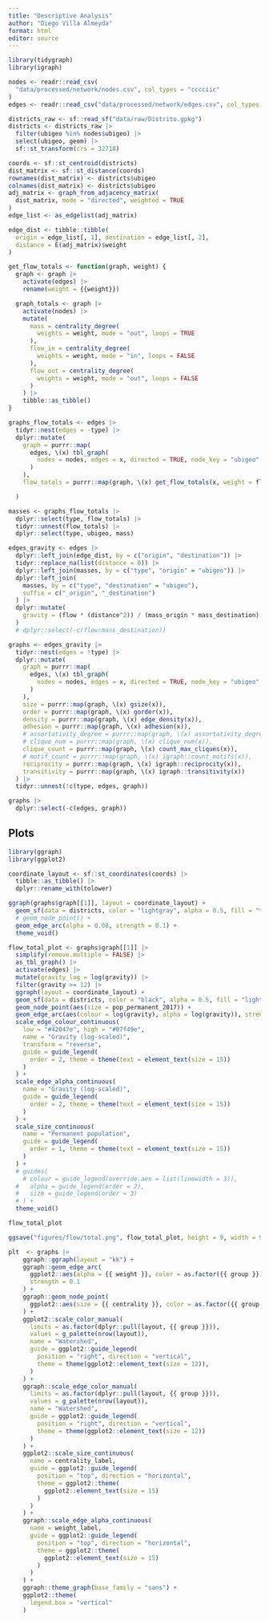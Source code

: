 ```yaml
---
title: "Descriptive Analysis"
author: "Diego Villa Almeyda"
format: html
editor: source
---
```


```r
library(tidygraph)
library(igraph)
```

```r
nodes <- readr::read_csv(
  "data/processed/network/nodes.csv", col_types = "cccciic"
)
edges <- readr::read_csv("data/processed/network/edges.csv", col_types = "cccd")
```

```r
districts_raw <- sf::read_sf("data/raw/Distrito.gpkg")
districts <- districts_raw |>
  filter(ubigeo %in% nodes$ubigeo) |>
  select(ubigeo, geom) |>
  sf::st_transform(crs = 32718)

coords <- sf::st_centroid(districts)
dist_matrix <- sf::st_distance(coords)
rownames(dist_matrix) <- districts$ubigeo
colnames(dist_matrix) <- districts$ubigeo
adj_matrix <- graph_from_adjacency_matrix(
  dist_matrix, mode = "directed", weighted = TRUE
)
edge_list <- as_edgelist(adj_matrix)

edge_dist <- tibble::tibble(
  origin = edge_list[, 1], destination = edge_list[, 2],
  distance = E(adj_matrix)$weight
)

get_flow_totals <- function(graph, weight) {
  graph <- graph |>
    activate(edges) |>
    rename(weight = {{weight}})

  graph_totals <- graph |>
    activate(nodes) |>
    mutate(
      mass = centrality_degree(
        weights = weight, mode = "out", loops = TRUE
      ),
      flow_in = centrality_degree(
        weights = weight, mode = "in", loops = FALSE
      ),
      flow_out = centrality_degree(
        weights = weight, mode = "out", loops = FALSE
      )
    ) |>
    tibble::as_tibble()
}

graphs_flow_totals <- edges |>
  tidyr::nest(edges = -type) |>
  dplyr::mutate(
    graph = purrr::map(
      edges, \(x) tbl_graph(
        nodes = nodes, edges = x, directed = TRUE, node_key = "ubigeo"
      )
    ),
    flow_totals = purrr::map(graph, \(x) get_flow_totals(x, weight = flow)),

  )

masses <- graphs_flow_totals |>
  dplyr::select(type, flow_totals) |>
  tidyr::unnest(flow_totals) |>
  dplyr::select(type, ubigeo, mass)

edges_gravity <- edges |>
  dplyr::left_join(edge_dist, by = c("origin", "destination")) |>
  tidyr::replace_na(list(distance = 0)) |>
  dplyr::left_join(masses, by = c("type", "origin" = "ubigeo")) |>
  dplyr::left_join(
    masses, by = c("type", "destination" = "ubigeo"),
    suffix = c("_origin", "_destination")
  ) |>
  dplyr::mutate(
    gravity = (flow * (distance^2)) / (mass_origin * mass_destination)
  )
  # dplyr::select(-c(flow:mass_destination))

```

```r
graphs <- edges_gravity |>
  tidyr::nest(edges = !type) |>
  dplyr::mutate(
    graph = purrr::map(
      edges, \(x) tbl_graph(
        nodes = nodes, edges = x, directed = TRUE, node_key = "ubigeo"
      )
    ),
    size = purrr::map(graph, \(x) gsize(x)),
    order = purrr::map(graph, \(x) gorder(x)),
    density = purrr::map(graph, \(x) edge_density(x)),
    adhesion = purrr::map(graph, \(x) adhesion(x)),
    # assortativity_degree = purrr::map(graph, \(x) assortativity_degree(x)),
    # clique_num = purrr::map(graph, \(x) clique_num(x)),
    clique_count = purrr::map(graph, \(x) count_max_cliques(x)),
    # motif_count = purrr::map(graph, \(x) igraph::count_motifs(x)),
    reciprocity = purrr::map(graph, \(x) igraph::reciprocity(x)),
    transitivity = purrr::map(graph, \(x) igraph::transitivity(x))
  ) |> 
  tidyr::unnest(!c(type, edges, graph))

graphs |> 
  dplyr::select(-c(edges, graph))
```

## Plots

```r
library(ggraph)
library(ggplot2)
```

```r
coordinate_layout <- sf::st_coordinates(coords) |> 
  tibble::as_tibble() |> 
  dplyr::rename_with(tolower)
```

```r
ggraph(graphs$graph[[1]], layout = coordinate_layout) +
  geom_sf(data = districts, color = "lightgray", alpha = 0.5, fill = "transparent") +
  # geom_node_point() + 
  geom_edge_arc(alpha = 0.08, strength = 0.1) +
  theme_void()
```

```r
flow_total_plot <- graphs$graph[[1]] |> 
  simplify(remove.multiple = FALSE) |> 
  as_tbl_graph() |> 
  activate(edges) |> 
  mutate(gravity_log = log(gravity)) |> 
  filter(gravity >= 12) |> 
  ggraph(layout = coordinate_layout) +
  geom_sf(data = districts, color = "black", alpha = 0.5, fill = "lightgray") +
  geom_node_point(aes(size = pop_permanent_2017)) +
  geom_edge_arc(aes(colour = log(gravity), alpha = log(gravity)), strength = 0.1) +
  scale_edge_colour_continuous(
    low = "#42047e", high = "#07f49e", 
    name = "Gravity (log-scaled)", 
    transform = "reverse",
    guide = guide_legend(
      order = 2, theme = theme(text = element_text(size = 15))
    )
  ) +
  scale_edge_alpha_continuous(
    name = "Gravity (log-scaled)",
    guide = guide_legend(
      order = 2, theme = theme(text = element_text(size = 15))
    )
  ) +
  scale_size_continuous(
    name = "Permanent population",
    guide = guide_legend(
      order = 1, theme = theme(text = element_text(size = 15))
    )
  ) +
  # guides(
    # colour = guide_legend(override.aes = list(linewidth = 3)),
  #   alpha = guide_legend(order = 2), 
  #   size = guide_legend(order = 3)
  # ) +
  theme_void()
```

```r
flow_total_plot
```


```r
ggsave("figures/flow/total.png", flow_total_plot, height = 9, width = 9, dpi = 300)
```






```r
plt  <- graphs |>
    ggraph::ggraph(layout = "kk") +
    ggraph::geom_edge_arc(
      ggplot2::aes(alpha = {{ weight }}, color = as.factor({{ group }})),
      strength = 0.1
    ) +
    ggraph::geom_node_point(
      ggplot2::aes(size = {{ centrality }}, color = as.factor({{ group }}))
    ) +
    ggplot2::scale_color_manual(
      limits = as.factor(dplyr::pull(layout, {{ group }})),
      values = g_palette(nrow(layout)),
      name = "Watershed",
      guide = ggplot2::guide_legend(
        position = "right", direction = "vertical",
        theme = theme(ggplot2::element_text(size = 12)),
      )
    ) +
    ggraph::scale_edge_color_manual(
      limits = as.factor(dplyr::pull(layout, {{ group }})),
      values = g_palette(nrow(layout)),
      name = "Watershed",
      guide = ggplot2::guide_legend(
        position = "right", direction = "vertical",
        theme = theme(ggplot2::element_text(size = 12))
      )
    ) +
    ggplot2::scale_size_continuous(
      name = centrality_label,
      guide = ggplot2::guide_legend(
        position = "top", direction = "horizontal",
        theme = ggplot2::theme(
          ggplot2::element_text(size = 15)
        )
      )
    ) +
    ggraph::scale_edge_alpha_continuous(
      name = weight_label,
      guide = ggplot2::guide_legend(
        position = "top", direction = "horizontal",
        theme = ggplot2::theme(
          ggplot2::element_text(size = 15)
        )
      )
    ) +
    ggraph::theme_graph(base_family = "sans") +
    ggplot2::theme(
      legend.box = "vertical"
    )
```
